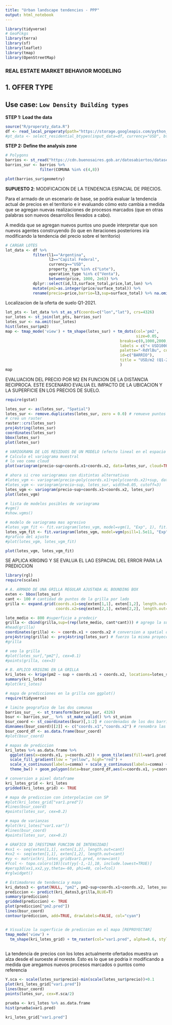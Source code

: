 ```yaml
---
title: "Urban landscape tendencies - PPP"
output: html_notebook
---
```


```r
library(tidyverse)
# GeoPckgs
library(terra)
library(sf)
library(leaflet)
library(tmap)
library(OpenStreetMap)
```

### REAL ESTATE MARKET BEHAVIOR MODELING

## 1. OFFER TYPE
## Use case: `Low Density Building types`

**STEP 1: Load the data**
```r
source("R/properaty_data.R")
df <- read_local_properaty(path="https://storage.googleapis.com/python_mdg/carto_cursos/ar_properties.csv.gz")
#pt_data <- select_residential_btypes(input_data=df, currency="USD", btypes=c("PH","Casa"), operation=c("Venta"))
```

**STEP 2: Define the analysis zone**

```r
# Polygons
barrios <- st_read("https://cdn.buenosaires.gob.ar/datosabiertos/datasets/ministerio-de-educacion/barrios/barrios.geojson")
barrios_sur <- barrios %>% 
               filter(COMUNA %in% c(4,8))
```

```r
plot(barrios_sur$geometry)
```


**SUPUESTO 2**: MODIFICACION DE LA TENDENCIA ESPACIAL DE PRECIOS.

Para el armado de un escenario de base, se podría evaluar la tendencia actual de precios en el territorio e ir evaluando cómo esto cambia a medida que se agregan nuevas realizaciones de procesos marcados (que en otras palabras son nuevos desarrollos llevados a cabo).

A medida que se agregan nuevos puntos uno puede interpretar que son nuevos agentes construyendo (lo que en iteraciones posteriores iría modificando la tendencia del precio sobre el territorio)

```r
# CARGAR LOTES
lot_data <- df %>% 
            filter(l1=="Argentina",
                   l2=="Capital Federal",
                   currency=="USD",
                   property_type %in% c("Lote"),
                   operation_type %in% c("Venta"),
                   between(price, 1000, 2e6)) %>% 
            dplyr::select(id,l3,surface_total,price,lat,lon) %>% 
            mutate(pm2=as.integer(price/surface_total)) %>% 
            rename(precio=price,barrio=l3,sup=surface_total) %>% na.omit()

```

Localizacion de la oferta de suelo Q1-2021.

```r
lot_pts <- lot_data %>% st_as_sf(coords=c("lon","lat"), crs=4326)
sur_lotes <- st_join(lot_pts, barrios_sur)
lotes_sur <- na.omit(sur_lotes)
hist(lotes_sur$pm2)
map <- tmap_mode('view') + tm_shape(lotes_sur) + tm_dots(col='pm2',
                                                         size=0.05,
                                                  breaks=c(0,1000,2000,4000,8000),
                                                  labels = c("< USD1000", "1000-2000USD", "2000-4000USD", "4000-8000USD"),
                                                  palette="-RdYlBu", contrast=1, 
                                                  id=c("BARRIO"),
                                                  title = "USD/m2 (Q1-2021): Lotes ",
                                                  )
map
```

EVALUACION DEL PRECIO POR M2 EN FUNCION DE LA DISTANCIA RECIPROCA. ESTE ESCENARIO EVALUA EL IMPACTO DE LA UBICACION Y LA SUPERFICIE EN LOS PRECIOS DE SUELO.

```r
require(gstat)

lotes_sur <- as(lotes_sur, "Spatial")
lotes_sur <- remove.duplicates(lotes_sur, zero = 0.0) # remueve puntos superpuestos
# creo un raster
raster::crs(lotes_sur)
proj4string(lotes_sur)
coordinates(lotes_sur)
bbox(lotes_sur)
plot(lotes_sur)

# VARIOGRAMA DE LOS RESIDUOS DE UN MODELO (efecto lineal en el espacio mas la covariable superficie)
# Calculo el variograma muestral
# lo veo como cloud
plot(variogram(precio~sup+coords.x1+coords.x2, data=lotes_sur, cloud=TRUE))

# ahora si creo variogramas con distintas alternativas
#lotes_vgm <- variogram(precio~poly(coords.x1)+poly(coords.x2)+sup, data=lotes_sur, width=0.05, cutoff=3)
#lotes_vgm <- variogram(precio~sup, lotes_sur, width=0.05, cutoff=3)
lotes_vgm <- variogram(precio~sup+coords.x1+coords.x2, lotes_sur)
plot(lotes_vgm)

# lista de modelos posibles de variograma
#vgm()
#show.vgms()

# modelo de variograma mas agresivo
#lotes_vgm_fit <- fit.variogram(lotes_vgm, model=vgm(1, "Exp", 1), fit.method=1) # ajuste
lotes_vgm_fit <- fit.variogram(lotes_vgm, model=vgm(psill=1.5e11, "Exp", nugget=5e10, range=0.8), fit.method = 1)
#grafico del ajuste
#plot(lotes_vgm, lotes_vgm_fit)
```

```r
plot(lotes_vgm, lotes_vgm_fit)
```

SE APLICA KRIGING Y SE EVALUA EL LAG ESPACIAL DEL ERROR PARA LA PREDICCION

```r
library(rgl)
require(scales)

# A. ARMADO DE UNA GRILLA REGULAR AJUSTADA AL BOUNDING BOX
exten <- bbox(lotes_sur) 
cant <- 100 # cantidad de puntos de la grilla por lado
grilla <- expand.grid(coords.x1=seq(exten[1,1], exten[1,2], length.out=cant),
                      coords.x2=seq(exten[2,1], exten[2,2], length.out=cant))

lote_medio <- 800 #superficie a predecir 
grilla <- cbind(grilla,sup=(rep(lote_medio, cant*cant))) # agrego la superficie a ser predicha
#head(grilla)
coordinates(grilla) <- ~ coords.x1 + coords.x2 # conversion a spatial object
proj4string(grilla) <- proj4string(lotes_sur) # fuerzo la misma proyeccion que los datos
#grilla

# veo la grilla
#plot(lotes_sur[,"pm2"], cex=0.1)
#points(grilla, cex=3)

# B. APLICO KRIGING EN LA GRILLA
kri_lotes <- krige(pm2 ~ sup + coords.x1 + coords.x2, locations=lotes_sur, newdata=grilla, model=lotes_vgm_fit)
summary(kri_lotes)
#plot(kri_lotes)

# mapa de predicciones en la grilla con ggplot()
require(tidyverse)

# limite geografico de las dos comunas
barrios_sur__ <- st_transform(barrios_sur, 4326)
bsur <- barrios_sur__ %>%  st_make_valid() %>% st_union  
bsur_coord <- st_coordinates(bsur)[,1:2] # coordenadas de los dos barrios
dimnames(bsur_coord)[[2]] <- c("coords.x1","coords.x2") # renombra las series
bsur_coord_df <- as.data.frame(bsur_coord)
#plot(bsur_coord)

# mapas de prediccion
kri_lotes %>% as.data.frame %>%
  ggplot(aes(x=coords.x1, y=coords.x2)) + geom_tile(aes(fill=var1.pred)) + coord_equal() +
  scale_fill_gradient(low = "yellow", high="red") +
  scale_x_continuous(labels=comma) + scale_y_continuous(labels=comma) +
  theme_bw() + geom_polygon(data=bsur_coord_df,aes(x=coords.x1, y=coords.x2), colour="black",fill=NA)

# conversion a pixel dataframe
kri_lotes_grid <- kri_lotes
gridded(kri_lotes_grid) <- TRUE

# mapa de prediccion con interpolacion con SP
#plot(kri_lotes_grid["var1.pred"])
#lines(bsur_coord)
#points(lotes_sur, cex=0.2)

# mapa de varianzas
#plot(kri_lotes["var1.var"])
#lines(bsur_coord)
#points(lotes_sur, cex=0.2)

# GRAFICO 3D [RESTIMAR FUNCION DE INTENSIDAD]
#xx1 <- seq(exten[1,1], exten[1,2], length.out=cant)
#xx2 <- seq(exten[1,1], exten[1,2], length.out=cant)
#yy <- matrix(kri_lotes_grid$var1.pred, nrow=cant)
#fcol <- topo.colors(10)[cut(yy[-1,-1],10, include.lowest=TRUE)]
#persp3d(xx1,xx2,yy,theta=-60, phi=40, col=fcol)
#rglwidget()

# Estimadores de tendencia y mapa
kri_datos3 <- gstat(NULL, "pm2", pm2~sup+coords.x1+coords.x2, lotes_sur, model=lotes_vgm_fit)
prediccion <- predict(kri_datos3,grilla,BLUE=T)
summary(prediccion)
gridded(prediccion) <- TRUE
plot(prediccion["pm2.pred"])
lines(bsur_coord)
contour(prediccion, add=TRUE, drawlabels=FALSE, col="cyan")


# Visualizo la superficie de prediccion en el mapa [REPROYECTAR]
tmap_mode('view') + 
  tm_shape(kri_lotes_grid) + tm_raster(col="var1.pred", alpha=0.6, style="cont", palette = c("purple","white","orange"))
  
```

La tendencia de precios con los lotes actualmente ofertados muestra un alza desde el suroeste al noreste. Esto es lo que se podria ir modificando a medida que aregamos nuevos procesos marcados o puntos como referencia

```r
Y.sca <- scale(lotes_sur$precio)-min(scale(lotes_sur$precio))+0.1
plot(kri_lotes_grid["var1.pred"])
lines(bsur_coord)
points(lotes_sur, cex=Y.sca/2)
```

```r
prueba <- kri_lotes %>% as.data.frame
hist(prueba$var1.pred)
```
```r
kri_lotes_grid["var1.pred"]
```

